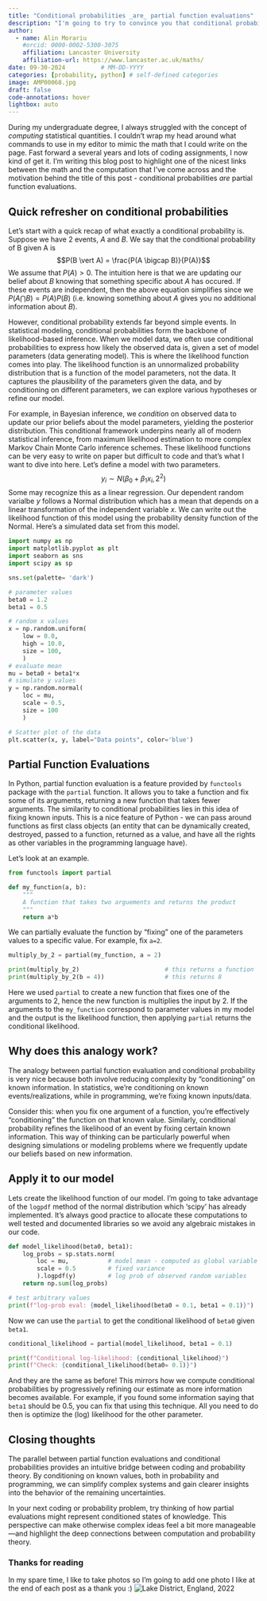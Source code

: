 ```yaml
---
title: "Conditional probabilities _are_ partial function evaluations"
description: "I'm going to try to convince you that conditional probabilities are easy."
author:
  - name: Alin Morariu
    #orcid: 0000-0002-5300-3075
    affiliation: Lancaster University
    affiliation-url: https://www.lancaster.ac.uk/maths/
date: 09-30-2024          # MM-DD-YYYY
categories: [probability, python] # self-defined categories
image: AMP00068.jpg
draft: false
code-annotations: hover
lightbox: auto
---
```


During my undergraduate degree, I always struggled with the concept of _computing_ statistical quantities. I couldn't wrap my head around what commands to use in my editor to mimic the math that I could write on the page. Fast forward a several years and lots of coding assignments, I now kind of get it. I'm writing this blog post to highlight one of the nicest links between the math and the computation that I've come across and the motivation behind the title of this post - conditional probabilities _are_ partial function evaluations. 

## Quick refresher on conditional probabilities 
Let's start with a quick recap of what exactly a conditional probability is. Suppose we have 2 events, $A$ and $B$. We say that the conditional probability of B given A is 
$$P(B \vert A) = \frac{P(A \bigcap B)}{P(A)}$$
We assume that $P(A)>0$. The intuition here is that we are updating our belief about $B$ knowing that something specific about $A$ has occured. If these events are independent, then the above equation simplifies since we $P(A \bigcap B) = P(A) P(B)$ (i.e. knowing something about $A$ gives you no additional information about $B$). 

However, conditional probability extends far beyond simple events. In statistical modeling, conditional probabilities form the backbone of likelihood-based inference. When we model data, we often use conditional probabilities to express how likely the observed data is, given a set of model parameters (data generating model). This is where the likelihood function comes into play. The likelihood function is an unnormalized probability distribution that is a function of the model parameters, not the data. It captures the plausibility of the parameters given the data, and by conditioning on different parameters, we can explore various hypotheses or refine our model.

For example, in Bayesian inference, we _condition_ on observed data to update our prior beliefs about the model parameters, yielding the posterior distribution. This conditional framework underpins nearly all of modern statistical inference, from maximum likelihood estimation to more complex Markov Chain Monte Carlo inference schemes. These likelihood functions can be very easy to write on paper but difficult to code and that's what I want to dive into here. Let's define a model with two parameters. 
$$y_i \sim N(\beta_0 + \beta_1 x_i, 2^2)$$ 
Some may recognize this as a linear regression. Our dependent random varialbe $y$ follows a Normal distribution which has a mean that depends on a linear transformation of the independent variable $x$. We can write out the likelihood function of this model using the probability density function of the Normal. 
\begin{align}
L(\beta_0, \beta_1 ; x) &= \prod_{i = 1}^n P(y_i) \\ 
&= \prod_{i = 1}^n \frac{1}{\sqrt{2 \pi \cdot0.52^2}} e^{-\frac{(y_i - (\beta_0 + \beta_1 x_i))^2}{2 \cdot 0.5^2}}
\end{align}
Here's a simulated data set from this model. 
```python
import numpy as np 
import matplotlib.pyplot as plt
import seaborn as sns 
import scipy as sp

sns.set(palette= 'dark')
```

```python
# parameter values 
beta0 = 1.2
beta1 = 0.5

# random x values
x = np.random.uniform(
    low = 0.0, 
    high = 10.0,
    size = 100,
    )
# evaluate mean
mu = beta0 + beta1*x
# simulate y values 
y = np.random.normal(
    loc = mu,
    scale = 0.5, 
    size = 100
    )
```

```python
# Scatter plot of the data
plt.scatter(x, y, label="Data points", color='blue')
```

## Partial Function Evaluations
In Python, partial function evaluation is a feature provided by `functools` package with the `partial` function. It allows you to take a function and fix some of its arguments, returning a new function that takes fewer arguments. The similarity to conditional probabilities lies in this idea of fixing known inputs. This is a nice feature of Python - we can pass around functions as first class objects (an entity that can be dynamically created, destroyed, passed to a function, returned as a value, and have all the rights as other variables in the programming language have). 

Let's look at an example. 
```python
from functools import partial 
```

```python
def my_function(a, b):
    """
    A function that takes two arguements and returns the product
    """
    return a*b
```
We can partially evaluate the function by "fixing" one of the parameters values to a specific value. For example, fix `a=2`. 
```python
multiply_by_2 = partial(my_function, a = 2)

print(multiply_by_2)                        # this returns a function
print(multiply_by_2(b = 4))                 # this returns 8
```
Here we used `partial` to create a new function that fixes one of the arguments to 2, hence the new function is multiplies the input by 2. If the arguments to the `my_function` correspond to parameter values in my model and the output is the likelihood function, then applying `partial` returns the conditional likelihood. 

## Why does this analogy work?
The analogy between partial function evaluation and conditional probability is very nice because both involve reducing complexity by "conditioning" on known information. In statistics, we're conditioning on known events/realizations, while in programming, we're fixing known inputs/data.

Consider this: when you fix one argument of a function, you’re effectively “conditioning” the function on that known value. Similarly, conditional probability refines the likelihood of an event by fixing certain known information. This way of thinking can be particularly powerful when designing simulations or modeling problems where we frequently update our beliefs based on new information.

## Apply it to our model
Lets create the likelihood function of our model. I'm going to take advantage of the `logpdf` \footnote{I'm going to use the log-probability instead of the probability since it is more numerically stable} method of the normal distribution which 'scipy' has already implemented. It's always good practice to allocate these computations to well tested and documented libraries so we avoid any algebraic mistakes in our code. 
```python
def model_likelihood(beta0, beta1):
    log_probs = sp.stats.norm(
        loc = mu,           # model mean - computed as global variable earlier
        scale = 0.5         # fixed variance
        ).logpdf(y)         # log prob of observed random variables 
    return np.sum(log_probs)

# test arbitrary values
print(f"log-prob eval: {model_likelihood(beta0 = 0.1, beta1 = 0.1)}")
```
Now we can use the `partial` to get the conditional likelihood of `beta0` given `beta1`. 
```python
conditional_likelihood = partial(model_likelihood, beta1 = 0.1)

print(f"Conditional log-likelihood: {conditional_likelihood}")
print(f"Check: {conditional_likelihood(beta0= 0.1)}")
```
And they are the same as before! This mirrors how we compute conditional probabilities by progressively refining our estimate as more information becomes available. For example, if you found some information saying that `beta1` should be 0.5, you can fix that using this technique. All you need to do then is optimize the (log) likelihood for the other parameter. 

## Closing thoughts
The parallel between partial function evaluations and conditional probabilities provides an intuitive bridge between coding and probability theory. By conditioning on known values, both in probability and programming, we can simplify complex systems and gain clearer insights into the behavior of the remaining uncertainties.

In your next coding or probability problem, try thinking of how partial evaluations might represent conditioned states of knowledge. This perspective can make otherwise complex ideas feel a bit more manageable—and highlight the deep connections between computation and probability theory.

### Thanks for reading
In my spare time, I like to take photos so I'm going to add one photo I like at the end of each post as a thank you :) 
![Lake District, England, 2022](AMP00068.jpg){.lightbox}